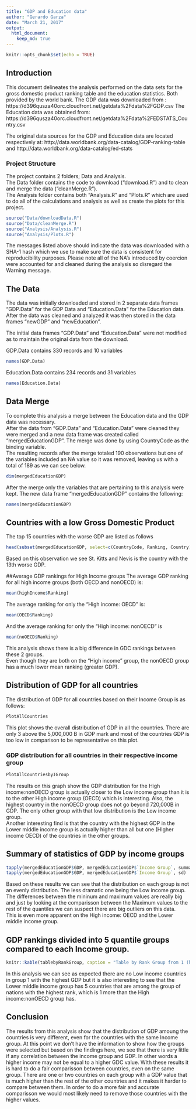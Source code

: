 ---
title: "GDP and Education data"
author: "Gerardo Garza"
date: "March 21, 2017"
output: 
  html_document:
    keep_md: true
---

```{r setup, include=FALSE}
knitr::opts_chunk$set(echo = TRUE)
```

## Introduction
This document delineates the analysis performed on the data sets for the gross domestic product ranking table and the education statistics. Both provided by the world bank. 
The GDP data was downloaded from : https://d396qusza40orc.cloudfront.net/getdata%2Fdata%2FGDP.csv
The Education data was obtained from: https://d396qusza40orc.cloudfront.net/getdata%2Fdata%2FEDSTATS_Country.csv

The original data sources for the GDP and Education data are located respectively at:
http://data.worldbank.org/data-catalog/GDP-ranking-table
and
http://data.worldbank.org/data-catalog/ed-stats

### Project Structure
The project contains 2 folders; Data and Analysis.  
The Data folder contains the code to download ("download.R") and to clean and merge the data ("cleanMerge.R").    
The Analysis folder contains both "Analysis.R" and "Plots.R" which are used to do all of the calculations and analysis as well as create the plots for this project.
```{R}
source("Data/downloadData.R")
source("Data/cleanMerge.R")
source("Analysis/Analysis.R")
source("Analysis/Plots.R")
```

The messages listed above should indicate the data was downloaded with a SHA-1 hash which we use to make sure the data is consistent for reproducibility purposes.
Please note all of the NA's introduced by coercion were accounted for and cleaned during the analysis so disregard the Warning message.

## The Data
The data was initially downloaded and stored in 2 separate data frames "GDP.Data" for the GDP Data and "Education.Data" for the Education data.    
After the data was cleaned and analyzed it was then stored in the data frames "newGDP" and "newEducation".

The initial data frames "GDP.Data" and "Education.Data" were not modified as to maintain the original data from the download.

GDP.Data contains 330 records and 10 variables
```{R}
names(GDP.Data)
```

Education.Data contains 234 records and 31 variables
```{r}
names(Education.Data)
```


## Data Merge
To complete this analysis a merge between the Education data and the GDP data was necessary.   
After the data from "GDP.Data" and "Education.Data" were cleaned they were merged and a new data frame was created called "mergedEducationGDP".
The merge was done by using CountryCode as the binding variable.     
The resulting records after the merge totaled 190 observations but one of the variables included an NA  value so it was removed, leaving us with a total of 189 as we can see below.
```{R Merge}
dim(mergedEducationGDP)
```

After the merge only the variables that are pertaining to this analysis were kept.
The new data frame "mergedEducationGDP" contains the following:
```{r}
names(mergedEducationGDP)
```

## Countries with a low Gross Domestic Product
The top 15 countries with the worse GDP are listed as follows
```{R}
head(subset(mergedEducationGDP, select=c(CountryCode, Ranking, Country)),n=15)
```
Based on this observation we see St. Kitts and Nevis is the country with the 13th worse GDP.

##Average GDP rankings for High Income groups
The average GDP ranking for all high income groups (both OECD and nonOECD) is:
```{R}
mean(highIncome$Ranking)
```
The average ranking for only the "High income: OECD" is:
```{r}
mean(OECD$Ranking)
```
And the average ranking for only the "High income: nonOECD" is
```{r}
mean(noOECD$Ranking)
```

This analysis shows there is a big difference in GDC rankings between these 2 groups.     
Even though they are both on the "High income" group, the nonOECD group has a much lower mean ranking (greater GDP).

## Distribution of GDP for all countries
The distribution of GDP for all countries based on their Income Group is as follows:
```{R Plots}
PlotAllCountries
```

This plot shows the overall distribution of GDP in all the countries. There are only 3 above the 5,000,000 B in GDP mark and most of the countries GDP is too low in comparison to be representative on this plot.


### GDP distribution for all countries in their respective income group
```{R}
PlotAllCountriesbyIGroup
```

The results on this graph show the GDP distribution for the High income:nonOECD group is actually closer to the Low income group than it is to the other High income group (OECD) which is interesting. Also, the highest country in the nonOECD group does not go beyond 720,000B in GDP. The only other group with that low distribution is the Low income group.   
Another interesting find is that the country with the highest GDP in the Lower middle income group is actually higher than all but one (HIgher income OECD) of the countries in the other groups.

## Summary of statistics of GDP by income groups
```{R summaryStats}
tapply(mergedEducationGDP$GDP, mergedEducationGDP$`Income Group`, summary)
tapply(mergedEducationGDP$GDP, mergedEducationGDP$`Income Group`, sd)
```

Based on these results we can see that the distribution on each group is not an evenly distribution. The less dramatic one being the Low income group. The differences between the mininum and maximum values are really big and just by looking at the comparisson between the Maximum values to the rest of the quantiles we can suspect there are big outliers on this data.     
This is even more apparent on the High income: OECD and the Lower middle income group.


## GDP rankings divided into 5 quantile groups compared to each Income group.
```{R Table}
knitr::kable(tablebyRankGroup, caption = "Table by Rank Group from 1 (highes GDP) to 5 (lowest GDP)")
```

In this analysis we can see as expected there are no Low income countries in group 1 with the highest GDP but it is also interesting to see that the Lower middle income group has 5 countries that are among the group of nations with the highest rank, which is 1 more than the High income:nonOECD group has.

## Conclusion
The results from this analysis show that the distribution of GDP amoung the countries is very different, even for the countries with the same Income group. At this point we don't have the information to show how the groups were selected but based on the findings here, we see that there is very little if any correlation between the income group and GDP. In other words a higher income may not be equal to a higher GDC value.
WIth these results it is hard to do a fair comparisson between countries, even on the same group. There are one or two countries on each group with a GDP value that is much higher than the rest of the other countries and it makes it harder to compare between them. In order to do a more fair and accurate comparisson we would most likely need to remove those countries with the higher values.